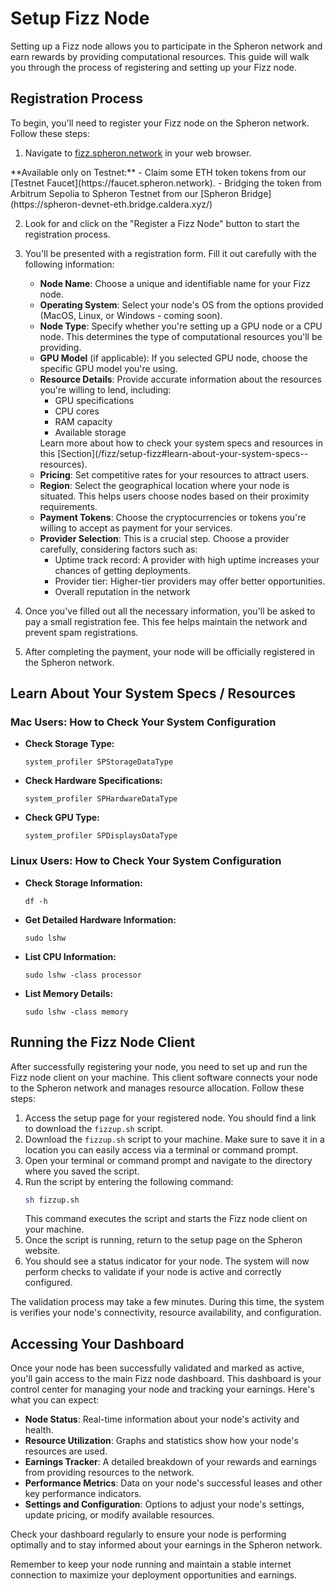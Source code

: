 
# Setup Fizz Node

Setting up a Fizz node allows you to participate in the Spheron network and earn rewards by providing computational resources. This guide will walk you through the process of registering and setting up your Fizz node.

## Registration Process

To begin, you'll need to register your Fizz node on the Spheron network. Follow these steps:

1. Navigate to [fizz.spheron.network](https://fizz.spheron.network) in your web browser.

<Callout type="info">
  **Available only on Testnet:** 
  - Claim some ETH token tokens from our [Testnet Faucet](https://faucet.spheron.network).
  - Bridging the token from Arbitrum Sepolia to Spheron Testnet from our [Spheron Bridge](https://spheron-devnet-eth.bridge.caldera.xyz/)
</Callout>

2. Look for and click on the "Register a Fizz Node" button to start the registration process.
3. You'll be presented with a registration form. Fill it out carefully with the following information:

   - **Node Name**: Choose a unique and identifiable name for your Fizz node.
   - **Operating System**: Select your node's OS from the options provided (MacOS, Linux, or Windows - coming soon).
   - **Node Type**: Specify whether you're setting up a GPU node or a CPU node. This determines the type of computational resources you'll be providing.
   - **GPU Model** (if applicable): If you selected GPU node, choose the specific GPU model you're using.
   - **Resource Details**: Provide accurate information about the resources you're willing to lend, including:
     - GPU specifications
     - CPU cores
     - RAM capacity
     - Available storage
      <Callout type="info">
        Learn more about how to check your system specs and resources in this [Section](/fizz/setup-fizz#learn-about-your-system-specs--resources).
      </Callout>
   - **Pricing**: Set competitive rates for your resources to attract users.
   - **Region**: Select the geographical location where your node is situated. This helps users choose nodes based on their proximity requirements.
   - **Payment Tokens**: Choose the cryptocurrencies or tokens you're willing to accept as payment for your services.
   - **Provider Selection**: This is a crucial step. Choose a provider carefully, considering factors such as:
     - Uptime track record: A provider with high uptime increases your chances of getting deployments.
     - Provider tier: Higher-tier providers may offer better opportunities.
     - Overall reputation in the network

4. Once you've filled out all the necessary information, you'll be asked to pay a small registration fee. This fee helps maintain the network and prevent spam registrations.
5. After completing the payment, your node will be officially registered in the Spheron network.

## Learn About Your System Specs / Resources

### Mac Users: How to Check Your System Configuration

- **Check Storage Type:**
   ```
   system_profiler SPStorageDataType
   ```

- **Check Hardware Specifications:**
   ```
   system_profiler SPHardwareDataType
   ```

- **Check GPU Type:**
   ```
   system_profiler SPDisplaysDataType
   ```

### Linux Users: How to Check Your System Configuration

- **Check Storage Information:**
   ```
   df -h
   ```

- **Get Detailed Hardware Information:**
   ```
   sudo lshw
   ```

- **List CPU Information:**
   ```
   sudo lshw -class processor
   ```

- **List Memory Details:**
   ```
   sudo lshw -class memory
   ```

## Running the Fizz Node Client

After successfully registering your node, you need to set up and run the Fizz node client on your machine. This client software connects your node to the Spheron network and manages resource allocation. Follow these steps:

1. Access the setup page for your registered node. You should find a link to download the `fizzup.sh` script.
2. Download the `fizzup.sh` script to your machine. Make sure to save it in a location you can easily access via a terminal or command prompt.
3. Open your terminal or command prompt and navigate to the directory where you saved the script.
4. Run the script by entering the following command:
   ```bash
   sh fizzup.sh
   ```
   This command executes the script and starts the Fizz node client on your machine.
5. Once the script is running, return to the setup page on the Spheron website.
6. You should see a status indicator for your node. The system will now perform checks to validate if your node is active and correctly configured.

<Callout type="info">
  The validation process may take a few minutes. During this time, the system is verifies your node's connectivity, resource availability, and configuration.
</Callout>

## Accessing Your Dashboard

Once your node has been successfully validated and marked as active, you'll gain access to the main Fizz node dashboard. This dashboard is your control center for managing your node and tracking your earnings. Here's what you can expect:

- **Node Status**: Real-time information about your node's activity and health.
- **Resource Utilization**: Graphs and statistics show how your node's resources are used.
- **Earnings Tracker**: A detailed breakdown of your rewards and earnings from providing resources to the network.
- **Performance Metrics**: Data on your node's successful leases and other key performance indicators.
- **Settings and Configuration**: Options to adjust your node's settings, update pricing, or modify available resources.

Check your dashboard regularly to ensure your node is performing optimally and to stay informed about your earnings in the Spheron network.

<Callout type="warning">
Remember to keep your node running and maintain a stable internet connection to maximize your deployment opportunities and earnings.
</Callout>

<Navigation name="Setup Fizz Node" />